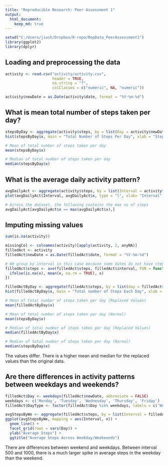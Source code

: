 ```yaml
---
title: "Reproducible Research: Peer Assessment 1"
output: 
  html_document:
    keep_md: true
---
```


```r
setwd("C:/Users/jiash/Dropbox/R-repo/RepData_PeerAssessment1")
library(ggplot2)
library(dplyr)
```

## Loading and preprocessing the data
```r
activity <- read.csv("activity/activity.csv",
                     header = TRUE,
                     na.string = "?",
                     colClasses = c("numeric", NA, "numeric"))

activity$newDate = as.Date(activity$date, format = "%Y-%m-%d")

```

## What is mean total number of steps taken per day?
```r
stepsByDay <- aggregate(activity$steps, by = list(Day = activity$newDate), FUN = sum, na.rm = TRUE)
hist(stepsByDay$x, main = "Total Number of Steps Per Day", xlab = "Steps")

# Mean of total number of steps taken per day
mean(stepsByDay$x)

# Median of total number of steps taken per day
median(stepsByDay$x)
```

## What is the average daily activity pattern?
```r
avgDailyAct <- aggregate(activity$steps, by = list(Interval = activity$interval), FUN = mean, na.rm = TRUE)
plot(avgDailyAct$Interval, avgDailyAct$x, type = "l", xlab= "Interval", ylab = "Average Steps", main="Average Daily Activity Pattern")

# Across the dataset, the following contains the max no of steps
avgDailyAct[avgDailyAct$x == max(avgDailyAct$x),]

```

## Imputing missing values
```r
sum(is.na(activity))

missingCol <- colnames(activity)[apply(activity, 2, anyNA)]
filledAct <- activity
filledAct$newDate = as.Date(filledAct$date, format = "%Y-%m-%d")

# We group by interval in this case because some dates do not have steps recorded e.g. 2012-10-01
filledAct$steps <- ave(filledAct$steps, filledAct$interval, FUN = function(x) {
  ifelse(is.na(x), mean(x, na.rm = TRUE), x)
})

filledActByDay <- aggregate(filledAct$steps, by = list(day = filledAct$newDate), FUN = sum)
hist(filledActByDay$x, main = "Total number of Steps Each Day", xlab = "Steps")

# Mean of total number of steps taken per day (Replaced Values)
mean(filledActByDay$x)

# Mean of total number of steps taken per day (Normal)
mean(stepsByDay$x)

# Median of total number of steps taken per day (Replaced Values)
median(filledActByDay$x)

# Median of total number of steps taken per day (Normal)
median(stepsByDay$x)

```
The values differ. There is a higher mean and median for the replaced values than the original data.

## Are there differences in activity patterns between weekdays and weekends?
```r
filledAct$Day <- weekdays(filledAct$newDate, abbreviate = FALSE)
weekdays <- c('Monday', 'Tuesday', 'Wednesday', 'Thursday', 'Friday')
filledAct$DayType <- factor(filledAct$Day %in% weekdays, labels = c('Weekend', 'Weekday'))

avgStepsByWe <- aggregate(filledAct$steps, by = list(Interval = filledAct$interval, Day = filledAct$DayType), FUN = mean)
ggplot(avgStepsByWe, mapping = aes(Interval, x)) +
  geom_line() +
  facet_grid(rows = vars(Day)) + 
  ylab("Average Steps") +
  ggtitle("Average Steps Across Weekday/Weekeends")


```
There are differences between weekend and weekdays. Between interval 500 and 1000, there is a much larger spike in average steps in the weekday than the weekend.
